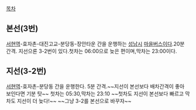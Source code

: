 [[목차]] 

== 본선(3번) == 
[[서현역]]-효자촌-대진고교-분당동-장안타운 간을 운행하는 [[성남시]] [[마을버스]]이다.20분 간격. 지선으론 3-2번이 있다.첫차는 06:00으로 늦은 편이며,막차는 23:00이다.

== 지선(3-2번) == 
[[서현역]]-효자촌-분당동 간을 운행한다. 5분 간격.~~지선이 본선보다 배차간격이 좋아 보인다면 기분 탓~~ 첫차는 05:30,막차는 23:10 ~~첫차도 지선이 본선보다 빠르고 막차도 지선이 더 늦다!~~  ~~그냥 3-2를 본선으로 바꾸자~~
